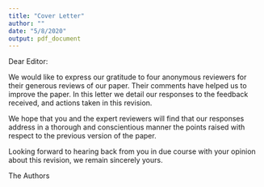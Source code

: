 ```yaml
---
title: "Cover Letter"
author: ""
date: "5/8/2020"
output: pdf_document
---
```


Dear Editor:

We would like to express our gratitude to four anonymous reviewers for their generous reviews of our paper. Their comments have helped us to improve the paper. In this letter we detail our responses to the feedback received, and actions taken in this revision.

We hope that you and the expert reviewers will find that our responses address in a thorough and conscientious manner the points raised with respect to the previous version of the paper.

Looking forward to hearing back from you in due course with your opinion about this revision, we remain sincerely yours.

The Authors
